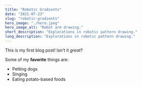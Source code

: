 ```yaml
---
title: "Robotic Gradients"
date: "2021-07-23"
slug: "robotic-gradients"
hero_image: "./hero.jpeg"
hero_image_alt: "Robot arm drawing."
short_description: "Explorations in robotic pattern drawing."
long_description: "Explorations in robotic pattern drawing."
---
```


This is my first blog post! Isn't it *great*?

Some of my **favorite** things are:

* Petting dogs
* Singing
* Eating potato-based foods